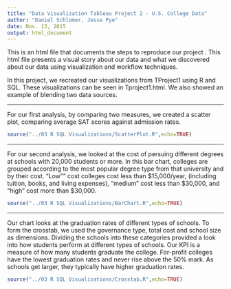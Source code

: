 ```yaml
---
title: "Data Visualization Tableau Project 2 - U.S. College Data"
author: "Daniel Schlomer, Jesse Pye"
date: Nov. 13, 2015
output: html_document
---
```


This is an html file that documents the steps to reproduce our project . This html file presents a visual story about our data and what we discovered about our data using visualization and workflow techniques.

In this project, we recreated our visualizations from TProject1 using R and SQL. These visualizations can be seen in Tproject1.html. We also showed an example of blending two data sources.

***

For our first analysis, by comparing two measures, we created a scatter plot, comparing average SAT scores against admission rates. 

```r
source("../03 R SQL Visualizations/ScatterPlot.R",echo=TRUE)
```

***

For our second analysis, we looked at the cost of persuing different degrees at schools with 20,000 students or more. In this bar chart, colleges are grouped according to the most popular degree type from that university and by their cost. "Low"" cost colleges cost less than $15,000/year, (including tuition, books, and living expenses), "medium" cost less than $30,000, and "high" cost more than $30,000. 


```r
source("../03 R SQL Visualizations/BarChart.R",echo=TRUE)
```

***

Our chart looks at the graduation rates of different types of schools. To form the crosstab, we used the governance type, total cost and school size as dimensions. Dividing the schools into these categories provided a look into how students perform at different types of schools. Our KPI is a measure of how many students graduate the college.  For-profit colleges have the lowest graduation rates and never rise above the 50% mark. As schools get larger, they typically have higher graduation rates.

```r
source("../03 R SQL Visualizations/Crosstab.R",echo=TRUE)
```